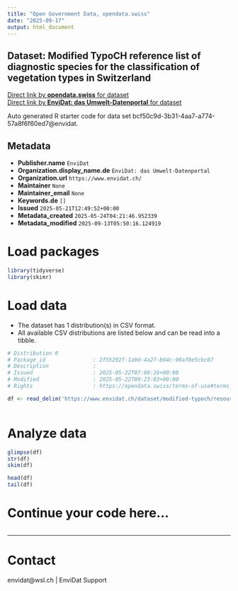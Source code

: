 ```yaml
---
title: "Open Government Data, opendata.swiss"
date: "2025-09-17"
output: html_document
---
```


## Dataset: Modified TypoCH reference list of diagnostic species for the classification of vegetation types in Switzerland



[Direct link by **opendata.swiss** for dataset](https://opendata.swiss/de/dataset/modified-typoch-reference-list-of-diagnostic-species-for-the-classification-of-vegetation-types)<br>
[Direct link by **EnviDat: das Umwelt-Datenportal** for dataset](https://www.envidat.ch/#/metadata/modified-typoch)

Auto generated R starter code for data set bcf50c9d-3b31-4aa7-a774-57a8f6f60ed7@envidat.

## Metadata

- **Publisher.name** `EnviDat`
- **Organization.display_name.de** `EnviDat: das Umwelt-Datenportal`
- **Organization.url** `https://www.envidat.ch/`
- **Maintainer** `None`
- **Maintainer_email** `None`
- **Keywords.de** `[]`
- **Issued** `2025-05-21T12:49:52+00:00`
- **Metadata_created** `2025-05-24T04:21:46.952339`
- **Metadata_modified** `2025-09-13T05:50:16.124919`


# Load packages

```r

library(tidyverse)
library(skimr)

```

# Load data

-   The dataset has 1 distribution(s) in CSV format.
-   All available CSV distributions are listed below and can be read into a tibble.

```r

# Distribution 0
# Package_id               : 2f55292f-1a9d-4a27-b04c-90af0e5cbc07
# Description              : 
# Issued                   : 2025-05-22T07:08:26+00:00
# Modified                 : 2025-05-22T09:23:03+00:00
# Rights                   : https://opendata.swiss/terms-of-use#terms_by

df <- read_delim('https://www.envidat.ch/dataset/modified-typoch/resource/47adb4a8-f089-4622-b525-6dff0da104d9')



```

# Analyze data

```r

glimpse(df)
str(df)
skim(df)

head(df)
tail(df)

```

# Continue your code here...

```r

```

------------------------------------------------------------------------

# Contact

envidat@wsl.ch | EnviDat Support
